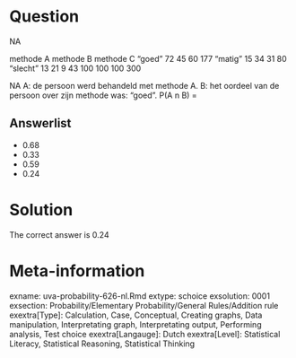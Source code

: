 Question
========

NA

methode A methode B methode C
"goed" 72 45 60 177
"matig" 15 34 31 80
"slecht" 13 21 9 43
100 100 100 300

NA
A: de persoon werd behandeld met methode A.
B: het oordeel van de persoon over zijn methode was: "goed".
P(A n B) = 

Answerlist
----------
* 0.68
* 0.33
* 0.59
* 0.24

Solution
========

The correct answer is  0.24 

Meta-information
================
exname: uva-probability-626-nl.Rmd 
extype: schoice 
exsolution: 0001 
exsection: Probability/Elementary Probability/General Rules/Addition rule
exextra[Type]: Calculation, Case, Conceptual, Creating graphs, Data manipulation, Interpretating graph, Interpretating output, Performing analysis, Test choice 
exextra[Langauge]: Dutch 
exextra[Level]: Statistical Literacy, Statistical Reasoning, Statistical Thinking 
